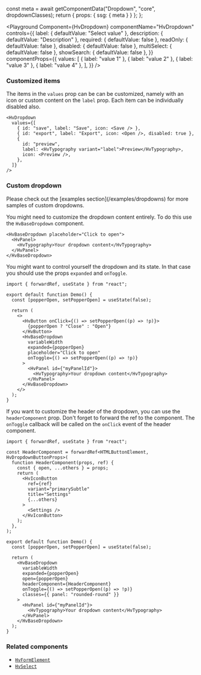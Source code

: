 

  const meta = await getComponentData("Dropdown", "core", dropdownClasses);
  return { props: { ssg: { meta } } };
};

<Description />

<Page>

<Playground
  Component={HvDropdown}
  componentName="HvDropdown"
  controls={{
    label: { defaultValue: "Select value" },
    description: { defaultValue: "Description" },
    required: { defaultValue: false },
    readOnly: { defaultValue: false },
    disabled: { defaultValue: false },
    multiSelect: { defaultValue: false },
    showSearch: { defaultValue: false },
  }}
  componentProps={{
    values: [
      { label: "value 1" },
      { label: "value 2" },
      { label: "value 3" },
      { label: "value 4" },
    ],
  }}
/>

### Customized items

The items in the `values` prop can be can be customized, namely with an icon or custom content on the `label` prop. Each item can be individually disabled also.

```tsx live
<HvDropdown
  values={[
    { id: "save", label: "Save", icon: <Save /> },
    { id: "export", label: "Export", icon: <Open />, disabled: true },
    {
      id: "preview",
      label: <HvTypography variant="label">Preview</HvTypography>,
      icon: <Preview />,
    },
  ]}
/>
```

### Custom dropdown

<Callout type="info">
  Please check out the [examples section](/examples/dropdowns) for more samples
  of custom dropdowns.
</Callout>

You might need to customize the dropdown content entirely. To do this use the `HvBaseDropdown` component.

```tsx live
<HvBaseDropdown placeholder="Click to open">
  <HvPanel>
    <HvTypography>Your dropdown content</HvTypography>
  </HvPanel>
</HvBaseDropdown>
```

You might want to control yourself the dropdown and its state. In that case you should use the props `expanded` and `onToggle`.

```tsx live
import { forwardRef, useState } from "react";

export default function Demo() {
  const [popperOpen, setPopperOpen] = useState(false);

  return (
    <>
      <HvButton onClick={() => setPopperOpen((p) => !p)}>
        {popperOpen ? "Close" : "Open"}
      </HvButton>
      <HvBaseDropdown
        variableWidth
        expanded={popperOpen}
        placeholder="Click to open"
        onToggle={() => setPopperOpen((p) => !p)}
      >
        <HvPanel id={"myPanelId"}>
          <HvTypography>Your dropdown content</HvTypography>
        </HvPanel>
      </HvBaseDropdown>
    </>
  );
}
```

If you want to customize the header of the dropdown, you can use the `headerComponent` prop.
Don't forget to forward the ref to the component. The `onToggle` callback will be called on the `onClick` event of the header component.

```tsx live
import { forwardRef, useState } from "react";

const HeaderComponent = forwardRef<HTMLButtonElement, HvDropdownButtonProps>(
  function HeaderComponent(props, ref) {
    const { open, ...others } = props;
    return (
      <HvIconButton
        ref={ref}
        variant="primarySubtle"
        title="Settings"
        {...others}
      >
        <Settings />
      </HvIconButton>
    );
  },
);

export default function Demo() {
  const [popperOpen, setPopperOpen] = useState(false);

  return (
    <HvBaseDropdown
      variableWidth
      expanded={popperOpen}
      open={popperOpen}
      headerComponent={HeaderComponent}
      onToggle={() => setPopperOpen((p) => !p)}
      classes={{ panel: "rounded-round" }}
    >
      <HvPanel id={"myPanelId"}>
        <HvTypography>Your dropdown content</HvTypography>
      </HvPanel>
    </HvBaseDropdown>
  );
}
```

### Related components

- [`HvFormElement`](/components/form-element)
- [`HvSelect`](/components/select)

</Page>

